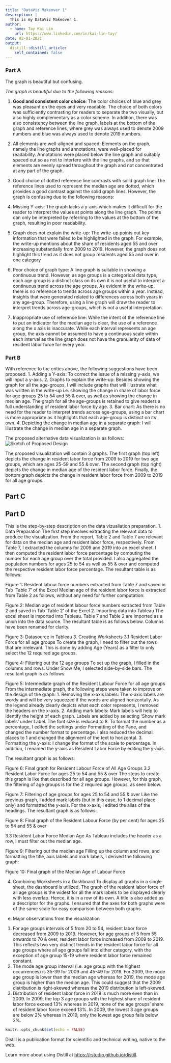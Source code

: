 ```yaml
---
title: "DataViz Makeover 1"
description: |
  This is my DataViz Makeover 1. 
author:
  - name: Tay Kai Lin
    url: https://www.linkedin.com/in/kai-lin-tay/
date: 02-01-2021
output:
  distill::distill_article:
    self_contained: false
---
```

### Part A
The graph is beautiful but confusing. 

*The graph is beautiful due to the following reasons:*

1.	**Good and consistent color choice**: The color choices of blue and grey was pleasant on the eyes and very readable. The choice of both colors was sufficiently contrasting for readers to separate the two visually, but also highly complementary as a color scheme. In addition, there was also consistency between the line graph, labels at the bottom of the graph and reference lines, where grey was always used to denote 2009 numbers and blue was always used to denote 2019 numbers. 

2.	All elements are well-aligned and spaced: Elements on the graph, namely the line graphs and annotations, were well-placed for readability. Annotations were placed below the line graph and suitably spaced out so as not to interfere with the line graphs, and so that elements are evenly spread throughout the graph and not concentrated at any part of the graph.
3.	Good choice of dotted reference line contrasts with solid graph line: The reference lines used to represent the median age are dotted, which provides a good contrast against the solid graph lines. 
However, the graph is confusing due to the following reasons: 
1.	Missing Y-axis: The graph lacks a y-axis which makes it difficult for the reader to interpret the values at points along the line graph. The points can only be interpreted by referring to the values at the bottom of the graph, resulting in poor readability.
2.	Graph does not explain the write-up: The write-up points out key information that were failed to be highlighted in the graph. For example, the write-up mentions about the share of residents aged 55 and over increasing substantially from 2009 to 2019. However, the graph does not highlight this trend as it does not group residents aged 55 and over in one category  
3.	Poor choice of graph type: A line graph is suitable in showing a continuous trend. However, as age groups is a categorical data type, each age group is a distinct class on its own it is not useful to interpret a continuous trend across the age groups. As evident in the write-up, there is no reference to trends across age groups within a year. Instead, insights that were generated related to differences across both years in any age-group. Therefore, using a line graph will draw the reader to interpret trends across age-groups, which is not a useful interpretation. 
4.	Inappropriate use of reference line: While the intent of the reference line to put an indicator for the median age is clear, the use of a reference along the x axis is inaccurate. While each interval represents an age group, the axis cannot be assumed to have a continuous scale within each interval as the line graph does not have the granularity of data of resident labor force for every year. 

### Part B
With reference to the critics above, the following suggestions have been proposed. 
1.	Adding a Y-axis: To correct the issue of a missing y-axis, we will input a y-axis. 
2.	Graphs to explain the write-up: Besides showing the graph for all the age-groups, I will include graphs that will illustrate what was written in the write-up i.e. showing the change in share of labor force for age groups 25 to 54 and 55 & over, as well as showing the change in median age. The graph for all the age-groups is retained to give readers a full understanding of resident labor force by age.
3.	Bar chart: As there is no need for the reader to interpret trends across age-groups, using a bar chart is more appropriate as it highlights that each age-group is distinct on its own. 
4.	Depicting the change in median age in a separate graph: I will illustrate the change in median age in a separate graph. 

The proposed alternative data visualization is as follows: 
![Sketch of Proposed Design](C:/Visual Analytics/Images/DataVizOne/Image1.png)

The proposed visualization will contain 3 graphs. The first graph (top left) depicts the change in resident labor force from 2009 to 2019 for two age groups, which are ages 25-59 and 55 & over. The second graph (top right) depicts the change in median age of the resident labor force. Finally, the bottom graph depicts the change in resident labor force from 2009 to 2019 for all age groups. 

## Part C

## Part D
This is the step-by-step description on the data vizualiation preparation.
1.	Data Preparation
The first step involves extracting the relevant data to produce the visualization. From the report, Table 2 and Table 7 are relevant for data on the median age and resident labor force, respectively. From Table 7, I extracted the columns for 2009 and 2019 into an excel sheet. I then computed the resident labor force percentage by computing the number for each age group over the total provided. I also aggregated the population numbers for ages 25 to 54 as well as 55 & over and computed the respective resident labor force percentage. The resultant table is as follows: 
 
Figure 1: Resident labour force numbers extracted from Table 7 and saved in Tab ‘Table 7’ of the Excel
Median age of the resident labor force is extracted from Table 2 as follows, without any need for further computation: 
 
Figure 2: Median age of resident labour force numbers extracted from Table 2 and saved in Tab ‘Table 2’ of the Excel 
2.	Importing data into Tableau 
The excel sheet is imported into Tableau. Table 7 and Table 2 are imported as a union into the data source. The resultant table is as follows below. Columns have been renamed for clarity. 
 
Figure 3: Datasource in Tableau
3.	Creating Worksheets
3.1	Resident Labor Force for all age groups 
To create the graph, I need to filter out the rows that are irrelevant. This is done by adding Age (Years) as a filter to only select the 12 required age groups. 
 
Figure 4: Filtering out the 12 age groups
To set up the graph, I filled in the columns and rows. Under Show Me, I selected side-by-side bars. The resultant graph is as follows: 
 
Figure 5: Intermediate graph of the Resident Labour Force for all age groups
From the intermediate graph, the following steps were taken to improve on the design of the graph: 
1.	Removing the x-axis labels: The x-axis labels are wordy and will be very squeezed if the words are aligned horizontally. As the legend already clearly depicts what each color represents, I removed the headers on the x-axis. 
2.	Adding mark labels: Mark labels will help to identify the height of each graph. Labels are added by selecting ‘Show mark labels’ under Label. The font size is reduced to 8. To format the number as a percentage, I edited the settings under Formatting of the Pane, and changed the number format to percentage. I also reduced the decimal places to 1 and changed the alignment of the text to horizontal. 
3.	Formatting the y-axis: I change the format of the scale to percentage. In addition, I renamed the y-axis as Resident Labor Force by editing the y-axis.

The resultant graph is as follows: 
 
Figure 6: Final graph for Resident Labour Force of All Age Groups
3.2	Resident Labor Force for ages 25 to 54 and 55 & over 
The steps to create this graph is like that described for all age groups. However, for this graph, the filtering of age groups is for the 2 required age groups, as seen below. 
 
Figure 7: Filtering of age groups for ages 25 to 54 and 55 & over
Like the previous graph, I added mark labels (but in this case, to 1 decimal place only) and formatted the y-axis. For the x-axis, I edited the alias of the headings. The resultant graph is as follows: 
 
Figure 8: Final graph of the Resident Labour Force (by per cent) for ages 25 to 54 and 55 & over

3.3	Resident Labor Force Median Age 
As Tableau includes the header as a row, I must filter out the median age. 
 
Figure 9: Filtering out the median age
Filling up the column and rows, and formatting the title, axis labels and mark labels, I derived the following graph: 
 
Figure 10: Final graph of the Median Age of Labour Force

4.	Combining Worksheets in a Dashboard
To display all graphs in a single sheet, the dashboard is utilized. The graph of the resident labor force of all age groups is the widest for all the mark labels to be displayed clearly with less overlap. Hence, it is in a row of its own.  A title is also added as a descriptor for the graphs. I ensured that the axes for both graphs were of the same scale for easy comparison between both graphs. 

e.	Major observations from the visualization
1.	For age groups intervals of 5 from 20 to 54, resident labor force decreased from 2009 to 2019. However, for age groups of 5 from 55 onwards to 70 & over, resident labor force increased from 2009 to 2019. This reflects two very distinct trends in the resident labor force for all age groups where all age groups fall into either category, with the exception of age group 15-19 where resident labor force remained constant.
2.	The mode age group interval (i.e. age group with the highest occurrences) is 35-39 for 2009 and 45-49 for 2019. For 2009, the mode age group is lower than the median age whereas for 2019, the mode age group is higher than the median age. This could suggest that the 2009 distribution is right-skewed whereas the 2019 distribution is left-skewed. 
3.	Distribution of resident labor force in 2019 is much more even than in 2009. In 2009, the top 3 age groups with the highest share of resident labor force exceed 13% whereas in 2019, none of the age groups’ share of resident labor force exceed 13%. In 2009, the lowest 3 age groups are below 2% whereas in 2019, only the lowest age group falls below 2%. 


```r
knitr::opts_chunk$set(echo = FALSE)
```

Distill is a publication format for scientific and technical writing, native to the web.

Learn more about using Distill at <https://rstudio.github.io/distill>.


